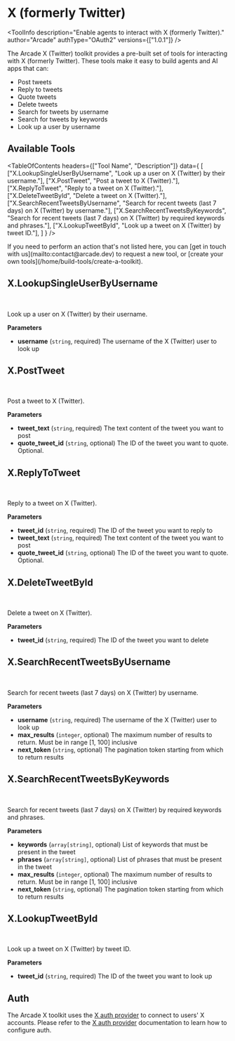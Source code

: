 # X (formerly Twitter)


<ToolInfo
  description="Enable agents to interact with X (formerly Twitter)."
  author="Arcade"
  authType="OAuth2"
  versions={["1.0.1"]}
/>

<Badges repo="arcadeai/arcade_x" />

The Arcade X (Twitter) toolkit provides a pre-built set of tools for interacting with X (formerly Twitter). These tools make it easy to build agents and AI apps that can:

- Post tweets
- Reply to tweets
- Quote tweets
- Delete tweets
- Search for tweets by username
- Search for tweets by keywords
- Look up a user by username

## Available Tools

<TableOfContents
  headers={["Tool Name", "Description"]}
  data={
    [
      ["X.LookupSingleUserByUsername", "Look up a user on X (Twitter) by their username."],
      ["X.PostTweet", "Post a tweet to X (Twitter)."],
      ["X.ReplyToTweet", "Reply to a tweet on X (Twitter)."],
      ["X.DeleteTweetById", "Delete a tweet on X (Twitter)."],
      ["X.SearchRecentTweetsByUsername", "Search for recent tweets (last 7 days) on X (Twitter) by username."],
      ["X.SearchRecentTweetsByKeywords", "Search for recent tweets (last 7 days) on X (Twitter) by required keywords and phrases."],
      ["X.LookupTweetById", "Look up a tweet on X (Twitter) by tweet ID."],
    ]
  }
/>

<Tip>
  If you need to perform an action that's not listed here, you can [get in touch
  with us](mailto:contact@arcade.dev) to request a new tool, or [create your
  own tools](/home/build-tools/create-a-toolkit).
</Tip>

## X.LookupSingleUserByUsername

<br />
<TabbedCodeBlock
  tabs={[
    {
      label: "Call the Tool Directly",
      content: {
        Python: ["/examples/integrations/toolkits/x/lookup_single_user_by_username_example_call_tool.py"],
        JavaScript: ["/examples/integrations/toolkits/x/lookup_single_user_by_username_example_call_tool.js"],
      },
    },
  ]}
/>

Look up a user on X (Twitter) by their username.

**Parameters**

- **username** (`string`, required) The username of the X (Twitter) user to look up


## X.PostTweet

<br />
<TabbedCodeBlock
  tabs={[
    {
      label: "Call the Tool Directly",
      content: {
        Python: ["/examples/integrations/toolkits/x/post_tweet_example_call_tool.py"],
        JavaScript: ["/examples/integrations/toolkits/x/post_tweet_example_call_tool.js"],
      },
    },
  ]}
/>

Post a tweet to X (Twitter).

**Parameters**

- **tweet_text** (`string`, required) The text content of the tweet you want to post
- **quote_tweet_id** (`string`, optional) The ID of the tweet you want to quote. Optional.


## X.ReplyToTweet

<br />
<TabbedCodeBlock
  tabs={[
    {
      label: "Call the Tool Directly",
      content: {
        Python: ["/examples/integrations/toolkits/x/reply_to_tweet_example_call_tool.py"],
        JavaScript: ["/examples/integrations/toolkits/x/reply_to_tweet_example_call_tool.js"],
      },
    },
  ]}
/>

Reply to a tweet on X (Twitter).

**Parameters**

- **tweet_id** (`string`, required) The ID of the tweet you want to reply to
- **tweet_text** (`string`, required) The text content of the tweet you want to post
- **quote_tweet_id** (`string`, optional) The ID of the tweet you want to quote. Optional.


## X.DeleteTweetById

<br />
<TabbedCodeBlock
  tabs={[
    {
      label: "Call the Tool Directly",
      content: {
        Python: ["/examples/integrations/toolkits/x/delete_tweet_by_id_example_call_tool.py"],
        JavaScript: ["/examples/integrations/toolkits/x/delete_tweet_by_id_example_call_tool.js"],
      },
    },
  ]}
/>

Delete a tweet on X (Twitter).

**Parameters**

- **tweet_id** (`string`, required) The ID of the tweet you want to delete


## X.SearchRecentTweetsByUsername

<br />
<TabbedCodeBlock
  tabs={[
    {
      label: "Call the Tool Directly",
      content: {
        Python: ["/examples/integrations/toolkits/x/search_recent_tweets_by_username_example_call_tool.py"],
        JavaScript: ["/examples/integrations/toolkits/x/search_recent_tweets_by_username_example_call_tool.js"],
      },
    },
  ]}
/>

Search for recent tweets (last 7 days) on X (Twitter) by username.

**Parameters**

- **username** (`string`, required) The username of the X (Twitter) user to look up
- **max_results** (`integer`, optional) The maximum number of results to return. Must be in range [1, 100] inclusive
- **next_token** (`string`, optional) The pagination token starting from which to return results


## X.SearchRecentTweetsByKeywords

<br />
<TabbedCodeBlock
  tabs={[
    {
      label: "Call the Tool Directly",
      content: {
        Python: ["/examples/integrations/toolkits/x/search_recent_tweets_by_keywords_example_call_tool.py"],
        JavaScript: ["/examples/integrations/toolkits/x/search_recent_tweets_by_keywords_example_call_tool.js"],
      },
    },
  ]}
/>

Search for recent tweets (last 7 days) on X (Twitter) by required keywords and phrases.

**Parameters**

- **keywords** (`array[string]`, optional) List of keywords that must be present in the tweet
- **phrases** (`array[string]`, optional) List of phrases that must be present in the tweet
- **max_results** (`integer`, optional) The maximum number of results to return. Must be in range [1, 100] inclusive
- **next_token** (`string`, optional) The pagination token starting from which to return results


## X.LookupTweetById

<br />
<TabbedCodeBlock
  tabs={[
    {
      label: "Call the Tool Directly",
      content: {
        Python: ["/examples/integrations/toolkits/x/lookup_tweet_by_id_example_call_tool.py"],
        JavaScript: ["/examples/integrations/toolkits/x/lookup_tweet_by_id_example_call_tool.js"],
      },
    },
  ]}
/>

Look up a tweet on X (Twitter) by tweet ID.

**Parameters**

- **tweet_id** (`string`, required) The ID of the tweet you want to look up




## Auth

The Arcade X toolkit uses the [X auth provider](/home/auth-providers/x) to connect to users' X accounts. Please refer to the [X auth provider](/home/auth-providers/x) documentation to learn how to configure auth.

<ToolFooter pipPackageName="arcade_x" />

